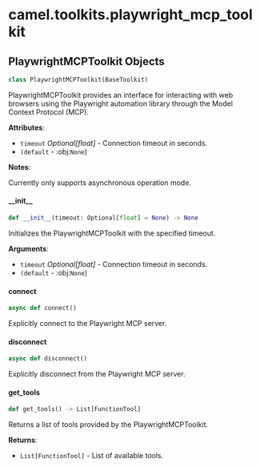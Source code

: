 <a id="camel.toolkits.playwright_mcp_toolkit"></a>

# camel.toolkits.playwright\_mcp\_toolkit

<a id="camel.toolkits.playwright_mcp_toolkit.PlaywrightMCPToolkit"></a>

## PlaywrightMCPToolkit Objects

```python
class PlaywrightMCPToolkit(BaseToolkit)
```

PlaywrightMCPToolkit provides an interface for interacting with web
browsers using the Playwright automation library through the Model Context
Protocol (MCP).

**Attributes**:

- `timeout` _Optional[float]_ - Connection timeout in seconds.
- `(default` - :obj:`None`)
  

**Notes**:

  Currently only supports asynchronous operation mode.

<a id="camel.toolkits.playwright_mcp_toolkit.PlaywrightMCPToolkit.__init__"></a>

#### \_\_init\_\_

```python
def __init__(timeout: Optional[float] = None) -> None
```

Initializes the PlaywrightMCPToolkit with the specified timeout.

**Arguments**:

- `timeout` _Optional[float]_ - Connection timeout in seconds.
- `(default` - :obj:`None`)

<a id="camel.toolkits.playwright_mcp_toolkit.PlaywrightMCPToolkit.connect"></a>

#### connect

```python
async def connect()
```

Explicitly connect to the Playwright MCP server.

<a id="camel.toolkits.playwright_mcp_toolkit.PlaywrightMCPToolkit.disconnect"></a>

#### disconnect

```python
async def disconnect()
```

Explicitly disconnect from the Playwright MCP server.

<a id="camel.toolkits.playwright_mcp_toolkit.PlaywrightMCPToolkit.get_tools"></a>

#### get\_tools

```python
def get_tools() -> List[FunctionTool]
```

Returns a list of tools provided by the PlaywrightMCPToolkit.

**Returns**:

- `List[FunctionTool]` - List of available tools.

